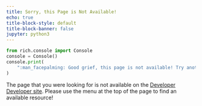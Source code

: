 ```yaml
---
title: Sorry, this Page is Not Available!
echo: true
title-block-style: default
title-block-banner: false
jupyter: python3
---
```


```python
from rich.console import Console
console = Console()
console.print(
    ":man_facepalming: Good grief, this page is not available! Try another link?"
)
```

The page that you were looking for is not available on the [Developer Developer
site](https://www.developerdevelopment.com/). Please use the menu at the top of
the page to find an available resource!
